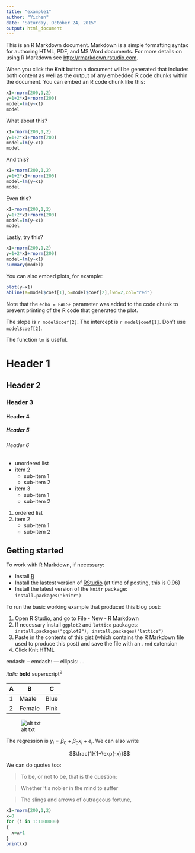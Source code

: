 ---
title: "example1"
author: "Yichen"
date: "Saturday, October 24, 2015"
output: html_document
---

This is an R Markdown document. Markdown is a simple formatting syntax for authoring HTML, PDF, and MS Word documents. For more details on using R Markdown see <http://rmarkdown.rstudio.com>.

When you click the **Knit** button a document will be generated that includes both content as well as the output of any embedded R code chunks within the document. You can embed an R code chunk like this:




```{r}
x1=rnorm(200,1,2)
y=1+2*x1+rnorm(200)
model=lm(y~x1)
model
```

What about this?

```{r echo=FALSE}
x1=rnorm(200,1,2)
y=1+2*x1+rnorm(200)
model=lm(y~x1)
model
```

And this?

```{r eval=FALSE}
x1=rnorm(200,1,2)
y=1+2*x1+rnorm(200)
model=lm(y~x1)
model
```

Even this?

```{r results="hide"}
x1=rnorm(200,1,2)
y=1+2*x1+rnorm(200)
model=lm(y~x1)
model
```

Lastly, try this?

```{r }
x1=rnorm(200,1,2)
y=1+2*x1+rnorm(200)
model=lm(y~x1)
summary(model)
```

You can also embed plots, for example:

```{r, echo=FALSE}
plot(y~x1)
abline(a=model$coef[1],b=model$coef[2],lwd=2,col="red")
```

Note that the `echo = FALSE` parameter was added to the code chunk to prevent printing of the R code that generated the plot.

The slope is `r model$coef[2]`.  The intercept is `r model$coef[1]`.  Don't use `model$coef[2]`.

The function `lm` is useful.

# Header 1
## Header 2
### Header 3
#### Header 4
##### Header 5
###### Header 6

* unordered list
* item 2
    + sub-item 1
    + sub-item 2

* item 3
    * sub-item 1
    * sub-item 2

1. ordered list
2. item 2
    + sub-item 1
    + sub-item 2 

## Getting started
To work with R Markdown, if necessary:

* Install [R](http://www.r-project.org/)
* Install the lastest version of [RStudio](http://rstudio.org/download/) (at time of posting, this is 0.96)
* Install the latest version of the `knitr` package: `install.packages("knitr")`

To run the basic working example that produced this blog post:

1. Open R Studio, and go to File - New - R Markdown
2. If necessary install `ggplot2` and `lattice` packages: `install.packages("ggplot2"); install.packages("lattice") `
3. Paste in the contents of this gist (which contains the R Markdown file used to produce this post) and save the file with an `.rmd` extension
4. Click Knit HTML

endash: --
emdash: ---
ellipsis: ...

*italic*
**bold**
superscript^2^

A  | B | C
--- | --- | ---
1  | Maale | Blue
2  | Female | Pink

![alt txt](uc-logo.png)


The regression is $y_i = \beta_0 + \beta_0 x_i + e_i$.  We can also write

$$\frac{1}{1+\exp(-x)}$$

<!-- This is comment -->

We can do quotes too:

> To be, or not to be, that is the question:

> Whether 'tis nobler in the mind to suffer

> The slings and arrows of outrageous fortune,

```{r, cache=TRUE}
x1=rnorm(200,1,2)
x=0
for (i in 1:1000000)
{
  x=x+1
}
print(x)
```







